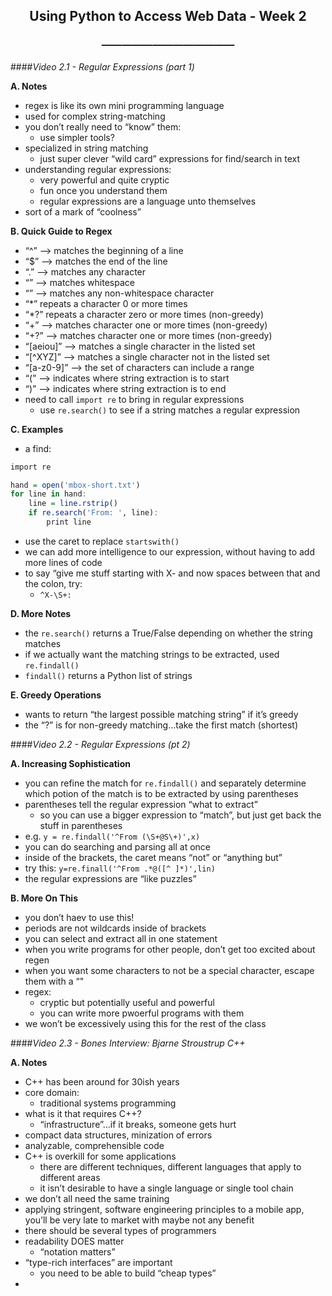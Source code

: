 <center> <h2>Using Python to Access Web Data - Week 2</h2> </center>
<center> <h3>---------------------------------------</h3> </center>

####*Video 2.1 - Regular Expressions (part 1)*

**A. Notes**

- regex is like its own mini programming language
- used for complex string-matching
- you don't really need to "know" them:
    - use simpler tools?
- specialized in string matching
    - just super clever "wild card" expressions for find/search in text
- understanding regular expressions:
    - very powerful and quite cryptic
    - fun once you understand them
    - regular expressions are a language unto themselves
- sort of a mark of "coolness"

**B. Quick Guide to Regex**

- "^" --> matches the beginning of a line
- "$" --> matches the end of the line
- "." --> matches any character
- "\s" --> matches whitespace
- "\S" --> matches any non-whitespace character
- "*" repeats a character 0 or more times
- "*?" repeats a character zero or more times (non-greedy)
- "+" --> matches character one or more times (non-greedy)
- "+?" --> matches character one or more times (non-greedy)
- "[aeiou]" --> matches a single character in the listed set
- "[^XYZ]" --> matches a single character not in the listed set
- "[a-z0-9]" --> the set of characters can include a range
- "(" --> indicates where string extraction is to start
- ")" --> indicates where string extraction is to end
- need to call ```import re``` to bring in regular expressions
    - use ```re.search()``` to see if a string matches a regular expression

**C. Examples**

- a find:

```r
import re

hand = open('mbox-short.txt')
for line in hand:
    line = line.rstrip()
    if re.search('From: ', line):
        print line
```

- use the caret to replace ```startswith()```
- we can add more intelligence to our expression, without having to add more lines of code
- to say "give me stuff starting with X- and now spaces between that and the colon, try:
    - ```^X-\S+:```

**D. More Notes**

- the ```re.search()``` returns a True/False depending on whether the string matches
- if we actually want the matching strings to be extracted, used ```re.findall()```
- ```findall()``` returns a Python list of strings

**E. Greedy Operations**

- wants to return "the largest possible matching string" if it's greedy
- the "?" is for non-greedy matching...take the first match (shortest)

####*Video 2.2 - Regular Expressions (pt 2)*

**A. Increasing Sophistication**

- you can refine the match for ```re.findall()``` and separately determine which potion of the match is to be extracted by using parentheses
- parentheses tell the regular expression "what to extract"
    - so you can use a bigger expression to "match", but just get back the stuff in parentheses
- e.g. ```y = re.findall('^From (\S+@S\+)',x)```
- you can do searching and parsing all at once
- inside of the brackets, the caret means "not" or "anything but"
- try this: ```y=re.finall('^From .*@([^ ]*)',lin)```
- the regular expressions are "like puzzles"

**B. More On This**

- you don't haev to use this!
- periods are not wildcards inside of brackets
- you can select and extract all in one statement
- when you write programs for other people, don't get too excited about regen
- when you want some characters to not be a special character, escape them with a "\"
- regex:
    - cryptic but potentially useful and powerful
    - you can write more pwoerful programs with them
- we won't be excessively using this for the rest of the class

####*Video 2.3 - Bones Interview: Bjarne Stroustrup C++*

**A. Notes**

- C++ has been around for 30ish years
- core domain:
    - traditional systems programming
- what is it that requires C++?
    - "infrastructure"...if it breaks, someone gets hurt
- compact data structures, minization of errors
- analyzable, comprehensible code
- C++ is overkill for some applications
    - there are different techniques, different languages that apply to different areas
    - it isn't desirable to have a single language or single tool chain
- we don't all need the same training
- applying stringent, software engineering principles to a mobile app, you'll be very late to market with maybe not any benefit
- there should be several types of programmers
- readability DOES matter
    - "notation matters"
- "type-rich interfaces" are important
    - you need to be able to build "cheap types"
- 

